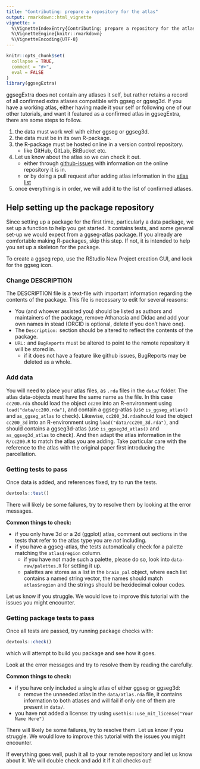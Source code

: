 ```yaml
---
title: "Contributing: prepare a repository for the atlas"
output: rmarkdown::html_vignette
vignette: >
  %\VignetteIndexEntry{Contributing: prepare a repository for the atlas}
  %\VignetteEngine{knitr::rmarkdown}
  %\VignetteEncoding{UTF-8}
---
```


```r
knitr::opts_chunk$set(
  collapse = TRUE,
  comment = "#>",
  eval = FALSE
)
library(ggsegExtra)
```

ggsegExtra does not contain any atlases it self, but rather retains a record of all confirmed extra atlases compatible with ggseg or ggseg3d.
If you have a working atlas, either having made it your self or following one of our other tutorials, and want it featured as a confirmed atlas in ggsegExtra, there are some steps to follow. 

1) the data must work well with either ggseg or ggseg3d.  
2) the data must be in its own R-package.  
3) the R-package must be hosted online in a version control repository.  
    - like GitHub, GitLab, BitBucket etc.  
4) Let us know about the atlas so we can check it out.
    - either through [github-issues](https://github.com/ggseg/ggsegExtra/issues) with information on the online repository it is in.  
    - or by doing a pull request after adding atlas information in the [atlas list](https://github.com/ggseg/ggsegExtra/blob/master/R/extra-atlases.R)  
5) once everything is in order, we will add it to the list of confirmed atlases.  


## Help setting up the package repository  

Since setting up a package for the first time, particularly a data package, we set up a function to help you get started. 
It contains tests, and some general set-up we would expect from a ggseg-atlas package. 
If you already are comfortable making R-packages, skip this step. 
If not, it is intended to help you set up a skeleton for the package.

To create a ggseg repo, use the RStudio New Project creation GUI, and look for the ggseg icon.

### Change DESCRIPTION
The DESCRIPTION file is a text-file with important information regarding the contents of the package.
This file is necessary to edit for several reasons:

- You (and whoever assisted you) should be listed as authors and maintainers of the package, remove Athanasia and Didac and add your own names in stead (ORCID is optional, delete if you don't have one).  
- The `Description:` section should be altered to reflect the contents of the package.  
- `URL:` and `BugReports` must be altered to point to the remote repository it will be stored in. 
    - if it does not have a feature like github issues, BugReports may be deleted as a whole.  
    
### Add data
You will need to place your atlas files, as `.rda` files in the `data/` folder. 
The atlas data-objects must have the same name as the file.
In this case `cc200.rda` should load the object `cc200` into an R-environment using `load("data/cc200.rda")`, and contain a ggseg-atlas (use `is_ggseg_atlas()` and `as_ggseg_atlas` to check).
Likewise, `cc200_3d.rda`should load the object `cc200_3d` into an R-environment using `load("data/cc200_3d.rda")`, and should contains a ggseg3d-atlas (use `is_ggseg3d_atlas()` and `as_ggseg3d_atlas` to check).
And then adapt the atlas information in the `R/cc200.R` to match the atlas you are adding.
Take particular care with the reference to the atlas with the original paper first introducing the parcellation. 


### Getting tests to pass
Once data is added, and references fixed, try to run the tests. 

```r
devtools::test()
```

There will likely be some failures, try to resolve them by looking at the error messages. 

**Common things to check:** 

- if you only have 3d or a 2d (ggplot) atlas, comment out sections in the tests that refer to the atlas type you are _not_ including.   
- if you have a ggseg-atlas, the tests automatically check for a palette matching the `atlas$region` column.  
    - if you have not made such a palette, please do so, look into `data-raw/palettes.R` for setting it up.   
    - palettes are stores as a list in the `brain_pal` object, where each list contains a named string vector, the names should match `atlas$region` and the strings should be hexidecimal colour codes.  
    

Let us know if you struggle. 
We would love to improve this tutorial with the issues you might encounter.

### Getting package tests to pass
Once all tests are passed, try running package checks with:

```r
devtools::check()
```

which will attempt to build you package and see how it goes.

Look at the error messages and try to resolve them by reading the carefully.

**Common things to check:** 

- if you have only included a single atlas of either ggseg or ggseg3d:  
    - remove the unneeded atlas in the `data/atlas.rda` file, it contains information
    to both atlases and will fail if only one of them are present in `data/`.  
- you have not added a license: try using `usethis::use_mit_license("Your Name Here")`  

There will likely be some failures, try to resolve them. 
Let us know if you struggle. 
We would love to improve this tutorial with the issues you might encounter.

If everything goes well, push it all to your remote repository and let us know about it.
We will double check and add it if it all checks out!

